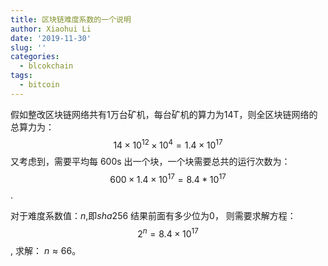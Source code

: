 ```yaml
---
title: 区块链难度系数的一个说明
author: Xiaohui Li
date: '2019-11-30'
slug: ''
categories:
  - blcokchain
tags:
  - bitcoin
---
```


假如整改区块链网络共有1万台矿机，每台矿机的算力为14T，则全区块链网络的总算力为：
$$14 \times 10^{12} \times 10^4 = 1.4 \times  10^{17}$$
又考虑到，需要平均每 600s 出一个块，一个块需要总共的运行次数为：
$$600 \times 1.4 \times 10^{17} = 8.4*10^{17}$$.

对于难度系数值：$n$,即\space $sha256$ \space 结果前面有多少位为$0$，
则需要求解方程：
$$2^{n} = 8.4 \times 10 ^{17}$$,
求解：
$n \approx 66$。
